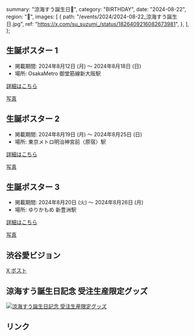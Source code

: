   summary: "涼海すう誕生日🩵",
  category: "BIRTHDAY",
  date: "2024-08-22",
  region: "🎂",
  images: [
    {
      path: "/events/2024/2024-08-22_涼海すう誕生日.jpg",
      ref: "https://x.com/su_suzumi_/status/1826409216082673981",
    },
  ],
};

## 生誕ポスター 1

- 掲載期間: 2024年8月12日 (月) 〜 2024年8月18日 (日)
- 場所: OsakaMetro 御堂筋線新大阪駅

[詳細はこちら](https://x.com/su822takaneko/status/1822830370485862581)

[写真](https://x.com/su822takaneko/status/1824274840255447411)

## 生誕ポスター 2

- 掲載期間: 2024年8月19日 (月) 〜 2024年8月25日 (日)
- 場所: 東京メトロ明治神宮前〈原宿〉駅

[詳細はこちら](https://x.com/su822takaneko/status/1825367086119391474)

[写真](https://x.com/su_suzumi_/status/1827298948333355381)

## 生誕ポスター 3

- 掲載期間: 2024年8月20日 (火) 〜 2024年8月26日 (月)
- 場所: ゆりかもめ 新豊洲駅

[詳細はこちら](https://x.com/takanekocn/status/1825738006898290922)

[写真](https://x.com/su_suzumi_/status/1827307374493020503)

## 渋谷愛ビジョン

[X ポスト](https://x.com/su822takaneko/status/1826287538077945908)

## 涼海すう誕生日記念 受注生産限定グッズ

[![涼海すう誕生日記念 受注生産限定グッズ](/events/2024/2024-08-22_涼海すう誕生日_誕生日記念グッズ.jpg)](/events/2024/2024-08-22_涼海すう誕生日_誕生日記念グッズ.jpg)

## リンク

